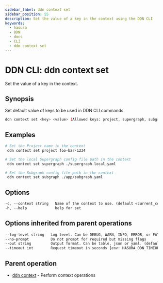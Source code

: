 ```yaml
---
sidebar_label: ddn context set
sidebar_position: 55
description: Set the value of a key in the context using the DDN CLI
keywords:
  - hasura
  - DDN
  - docs
  - CLI
  - ddn context set
---
```


# DDN CLI: ddn context set

Set the value of a key in the context.

## Synopsis

Set default value of keys to be used in DDN CLI commands.

```bash
ddn context set <key> <value> (Allowed keys: project, supergraph, subgraph, localEnvFile, cloudEnvFile, selfHostedDataPlane, noBuildConnectors) [flags]
```

## Examples

```bash
# Set the Project name in the context
 ddn context set project foo-bar-1234

# Set the local Supergraph config file path in the context
 ddn context set supergraph ./supergraph.local.yaml

# Set the Subgraph config file path in the context
 ddn context set subgraph ./app/subgraph.yaml
```

## Options

```sass
-c, --context string   Name of the context to use. (default <current_context>)
-h, --help             help for set
```

## Options inherited from parent operations

```sass
--log-level string   Log level. Can be DEBUG, WARN, INFO, ERROR, or FATAL. (default "INFO")
--no-prompt          Do not prompt for required but missing flags
--out string         Output format. Can be table, json or yaml. (default "table")
--timeout int        Request timeout in seconds [env: HASURA_DDN_TIMEOUT] (default 100)
```

## Parent operation

- [ddn context](/reference/cli/commands/ddn_context) - Perform context operations
